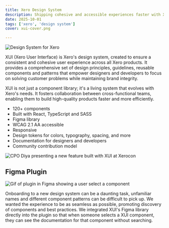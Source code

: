```yaml
---
title: Xero Design System
description: Shipping cohesive and accessible experiences faster with XUI.
date: 2025-10-01
tags: ['xero', 'design system']
cover: xui-cover.png

---
```


![Design System for Xero](xui-cover.png)

XUI (Xero User Interface) is Xero's design system, created to ensure a consistent and cohesive user experience across all Xero products. It provides a comprehensive set of design principles, guidelines, reusable components and patterns that empower designers and developers to focus on solving customer problems while maintaining brand integrity.

XUI is not just a component library; it's a living system that evolves with Xero's needs. It fosters collaboration between cross-functional teams, enabling them to build high-quality products faster and more efficiently.

- 120+ components
- Built with React, TypeScript and SASS
- Figma library
- WCAG 2.1 AA accessible
- Responsive
- Design tokens for colors, typography, spacing, and more
- Documentation for designers and developers
- Community contribution model

![CPO Diya presenting a new feature built with XUI at Xerocon](b5535f85e598083feef1a0074b0299114a317f05-0016.png)



## Figma Plugin

![Gif of plugin in Figma showing a user select a component](docs.webp)

Onboarding to a new design system can be a daunting task, unfamiliar names and different component patterns can be difficult to pick up. We wanted the experience to be as seamless as possible, promoting discovery of components and best practices.
We integrated XUI's Figma library directly into the plugin so that when someone selects a XUI component, they can see the documentation for that component without searching.

